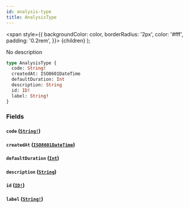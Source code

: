 ```yaml
---
id: analysis-type
title: AnalysisType
---
```


<span
style={{
      backgroundColor: color,
      borderRadius: '2px',
      color: '#fff',
      padding: '0.2rem',
    }}>
{children}
</span>
);

No description

```graphql
type AnalysisType {
  code: String!
  createdAt: ISO8601DateTime
  defaultDuration: Int
  description: String
  id: ID!
  label: String!
}
```

### Fields

#### `code` ([`String!`](/api/scalars/string))

#### `createdAt` ([`ISO8601DateTime`](/api/scalars/iso-8601-date-time))

#### `defaultDuration` ([`Int`](/api/scalars/int))

#### `description` ([`String`](/api/scalars/string))

#### `id` ([`ID!`](/api/scalars/id))

#### `label` ([`String!`](/api/scalars/string))
